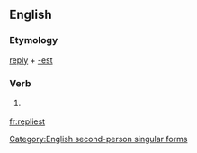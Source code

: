 ==English==

===Etymology===
[[reply]] + [[-est]]

===Verb===
{{infl|en|verb form}}

# {{archaic}} {{form of|Second-person singular simple present form of|reply}}

[[Category:English second-person singular forms]]

[[fr:repliest]]